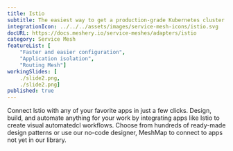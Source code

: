 ```yaml
---
title: Istio
subtitle: The easiest way to get a production-grade Kubernetes cluster up and running
integrationIcon: ../../../assets/images/service-mesh-icons/istio.svg
docURL: https://docs.meshery.io/service-meshes/adapters/istio
category: Service Mesh
featureList: [
    "Faster and easier configuration",
    "Application isolation",
    "Routing Mesh"]
workingSlides: [
    ./slide2.png,
    ./slide2.png]
published: true
---
```


<p>
    Connect Istio with any of your favorite apps in just a few
    clicks. Design, build, and automate anything for your work by
    integrating apps like Istio to create visual automatedcl
    workflows. Choose from hundreds of ready-made design patterns or use
    our no-code designer, MeshMap to connect to apps not yet in our
    library.
</p>
